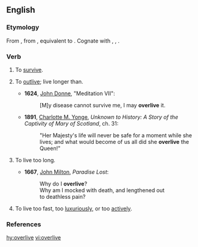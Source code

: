 ==English==

===Etymology===
From {{etyl|enm|en}} {{m|enm|overliven}}, from {{etyl|ang|en}} {{m|ang|oferlibban||to survive}}, equivalent to {{prefix|over|live|lang=en}}. Cognate with {{etyl|nl|-}} {{m|nl|overleven||to survive}}, {{etyl|de|-}} {{m|de|überleben||to survive, outlive}}, {{etyl|sv|-}} {{m|sv|överleva||to survive, outlive, outlast}}.

===Verb===
{{en-verb|overliv}}

# {{label|en|transitive}} To [[survive]].
# {{label|en|transitive}} To [[outlive]]; live longer than.
#* '''1624''', [[w:John Donne|John Donne]], "Meditation VII":
#*: [M]y disease cannot survive me, I may '''overlive''' it.
#* '''1891''', [[w:Charlotte M. Yonge|Charlotte M. Yonge]], ''Unknown to History: A Story of the Captivity of Mary of Scotland'', ch. 31:
#*: "Her Majesty's life will never be safe for a moment while she lives; and what would become of us all did she '''overlive''' the Queen!"
# {{label|en|intransitive}} To live too long.
#* '''1667''', [[w:John Milton|John Milton]], ''Paradise Lost'':
#*: Why do I '''overlive'''?
#*: Why am I mocked with death, and lengthened out
#*: to deathless pain?
# {{label|en|intransitive}} To live too fast, too [[luxurious]]ly, or too [[active]]ly.

===References===
{{Webster 1913}}

[[hy:overlive]]
[[vi:overlive]]